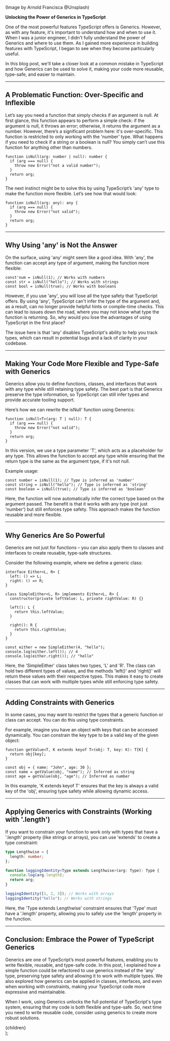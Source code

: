 <p className="text-xs text-gray-400">(Image by Arnold Francisca @Unsplash)</p>

**Unlocking the Power of Generics in TypeScript**

One of the most powerful features TypeScript offers is Generics. However, as with any feature, it's important to understand how and when to use it. When I was a junior engineer, I didn't fully understand the power of Generics and where to use them. As I gained more experience in building features with TypeScript, I began to see when they become particularly useful.

In this blog post, we'll take a closer look at a common mistake in TypeScript and how Generics can be used to solve it, making your code more reusable, type-safe, and easier to maintain.

---

## A Problematic Function: Over-Specific and Inflexible

Let’s say you need a function that simply checks if an argument is null. At first glance, this function appears to perform a simple check: if the argument is null, it throws an error; otherwise, it returns the argument as a number. However, there’s a significant problem here: it's over-specific. This function is restricted to only working with the 'number' type. What happens if you need to check if a string or a boolean is null? You simply can’t use this function for anything other than numbers.

```
function isNull(arg: number | null): number {
  if (arg === null) {
    throw new Error("not a valid number");
  }
  return arg;
}
```

The next instinct might be to solve this by using TypeScript’s 'any' type to make the function more flexible. Let’s see how that would look:

```
function isNull(arg: any): any {
  if (arg === null) {
    throw new Error("not valid");
  }
  return arg;
}
```

---

## Why Using 'any' is Not the Answer

On the surface, using 'any' might seem like a good idea. With 'any', the function can accept any type of argument, making the function more flexible:

```
const'num = isNull(1); // Works with numbers
const str = isNull("hello"); // Works with strings
const bool = isNull(true); // Works with booleans
```

However, if you use 'any', you will lose all the type safety that TypeScript offers. By using 'any', TypeScript can't infer the type of the argument and, as a result, can no longer provide helpful hints or compile-time checks. This can lead to issues down the road, where you may not know what type the function is returning. So, why would you lose the advantages of using TypeScript in the first place?

The issue here is that 'any' disables TypeScript's ability to help you track types, which can result in potential bugs and a lack of clarity in your codebase.

---

## Making Your Code More Flexible and Type-Safe with Generics

Generics allow you to define functions, classes, and interfaces that work with any type while still retaining type safety. The best part is that Generics preserve the type information, so TypeScript can still infer types and provide accurate tooling support.

Here’s how we can rewrite the isNull' function using Generics:

```
function isNull<T>(arg: T | null): T {
  if (arg === null) {
    throw new Error("not valid");
  }
  return arg;
}
```

In this version, we use a type parameter 'T', which acts as a placeholder for any type. This allows the function to accept any type while ensuring that the return type is the same as the argument type, if it's not null.

Example usage:

```
const number = isNull(1); // Type is inferred as 'number'
const string = isNull("hello"); // Type is inferred as 'string'
const boolean = isNull(true); // Type is inferred as 'boolean'
```

Here, the function will now automatically infer the correct type based on the argument passed. The benefit is that it works with any type (not just 'number') but still enforces type safety. This approach makes the function reusable and more flexible.

---

## Why Generics Are So Powerful

Generics are not just for functions – you can also apply them to classes and interfaces to create reusable, type-safe structures.

Consider the following example, where we define a generic class:

```
interface Either<L, R> {
  left: () => L;
  right: () => R;
}

class SimpleEither<L, R> implements Either<L, R> {
  constructor(private leftValue: L, private rightValue: R) {}

  left(): L {
    return this.leftValue;
  }

  right(): R {
    return this.rightValue;
  }
}

const either = new SimpleEither(4, "hello");
console.log(either.left()); // 4
console.log(either.right()); // "hello"
```

Here, the 'SimpleEither' class takes two types, 'L' and 'R'. The class can hold two different types of values, and the methods 'left()' and 'right()' will return these values with their respective types. This makes it easy to create classes that can work with multiple types while still enforcing type safety.

---

## Adding Constraints with Generics

In some cases, you may want to restrict the types that a generic function or class can accept. You can do this using type constraints.

For example, imagine you have an object with keys that can be accessed dynamically. You can constrain the key type to be a valid key of the given object:

```
function getValue<T, K extends keyof T>(obj: T, key: K): T[K] {
  return obj[key];
}

const obj = { name: "John", age: 30 };
const name = getValue(obj, "name"); // Inferred as string
const age = getValue(obj, "age"); // Inferred as number
```

In this example, 'K extends keyof T' ensures that the key is always a valid key of the 'obj', ensuring type safety while allowing dynamic access.

---

## Applying Generics with Constraints (Working with '.length')

If you want to constrain your function to work only with types that have a '.length' property (like strings or arrays), you can use 'extends' to create a type constraint:

```typescript
type Lengthwise = {
  length: number;
};

function loggingIdentity<Type extends Lengthwise>(arg: Type): Type {
  console.log(arg.length);
  return arg;
}

loggingIdentity([1, 2, 3]); // Works with arrays
loggingIdentity("hello"); // Works with strings
```

Here, the 'Type extends Lengthwise' constraint ensures that 'Type' must have a '.length' property, allowing you to safely use the 'length' property in the function.

---

## Conclusion: Embrace the Power of TypeScript Generics

Generics are one of TypeScript’s most powerful features, enabling you to write flexible, reusable, and type-safe code. In this post, I explained how a simple function could be refactored to use generics instead of the 'any' type, preserving type safety and allowing it to work with multiple types. We also explored how generics can be applied in classes, interfaces, and even when working with constraints, making your TypeScript code more expressive and maintainable.

When I work, using Generics unlocks the full potential of TypeScript's type system, ensuring that my code is both flexible and type-safe. So, next time you need to write reusable code, consider using generics to create more robust solutions.

  <article className="flex-col space-y-6 bg-orange-50 p-8">{children}</article>
);
